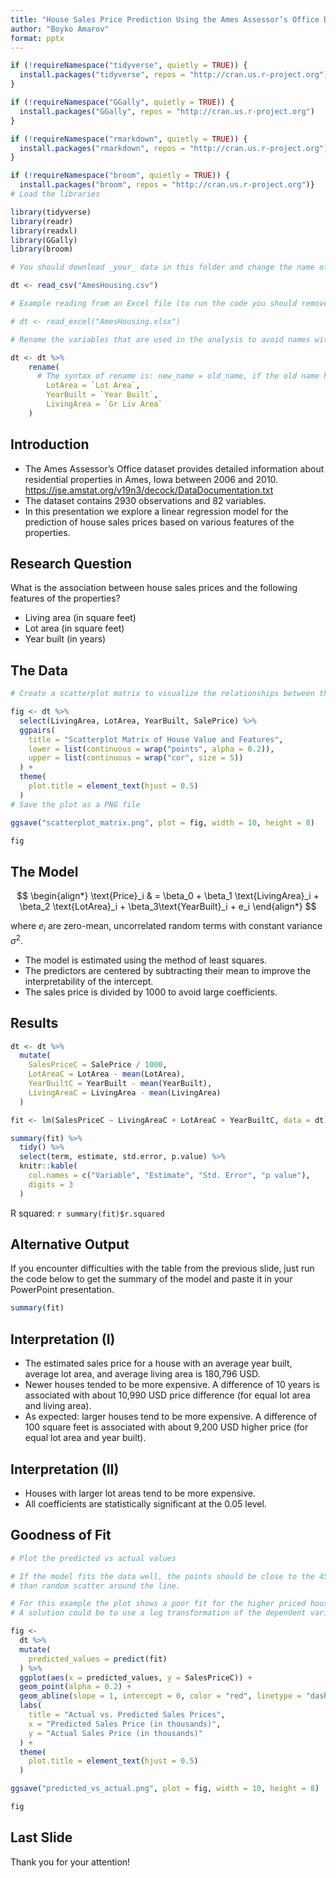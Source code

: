 ```yaml
---
title: "House Sales Price Prediction Using the Ames Assessor’s Office Data"
author: "Boyko Amarov"
format: pptx
---
```


```r
if (!requireNamespace("tidyverse", quietly = TRUE)) {
  install.packages("tidyverse", repos = "http://cran.us.r-project.org")
}

if (!requireNamespace("GGally", quietly = TRUE)) {
  install.packages("GGally", repos = "http://cran.us.r-project.org")
}

if (!requireNamespace("rmarkdown", quietly = TRUE)) {
  install.packages("rmarkdown", repos = "http://cran.us.r-project.org")
}

if (!requireNamespace("broom", quietly = TRUE)) {
  install.packages("broom", repos = "http://cran.us.r-project.org")}
# Load the libraries

library(tidyverse)
library(readr)
library(readxl)
library(GGally)
library(broom)

# You should download _your_ data in this folder and change the name of the file in the code below

dt <- read_csv("AmesHousing.csv")

# Example reading from an Excel file (to run the code you should remove the # character from the beginning of the line below)

# dt <- read_excel("AmesHousing.xlsx")

# Rename the variables that are used in the analysis to avoid names with spaces and special characters

dt <- dt %>% 
    rename(
      # The syntax of rename is: new_name = old_name, if the old name has spaces or special characters, put it in backticks
        LotArea = `Lot Area`,
        YearBuilt = `Year Built`,
        LivingArea = `Gr Liv Area`
    )
```

## Introduction

-   The Ames Assessor’s Office dataset provides detailed information about residential properties in Ames, Iowa between 2006 and 2010. <https://jse.amstat.org/v19n3/decock/DataDocumentation.txt>
-   The dataset contains 2930 observations and 82 variables.
-   In this presentation we explore a linear regression model for the prediction of house sales prices based on various features of the properties.

## Research Question

What is the association between house sales prices and the following features of the properties?

-   Living area (in square feet)
-   Lot area (in square feet)
-   Year built (in years)


## The Data

```r
# Create a scatterplot matrix to visualize the relationships between the variables of interest

fig <- dt %>% 
  select(LivingArea, LotArea, YearBuilt, SalePrice) %>% 
  ggpairs(
    title = "Scatterplot Matrix of House Value and Features",
    lower = list(continuous = wrap("points", alpha = 0.2)),
    upper = list(continuous = wrap("cor", size = 5))
  ) +
  theme(
    plot.title = element_text(hjust = 0.5)
  )
# Save the plot as a PNG file

ggsave("scatterplot_matrix.png", plot = fig, width = 10, height = 8)

fig
```

## The Model

$$
\begin{align*}
\text{Price}_i & = \beta_0 + \beta_1 \text{LivingArea}_i + \beta_2 \text{LotArea}_i + \beta_3\text{YearBuilt}_i + e_i
\end{align*}
$$

where $e_i$ are zero-mean, uncorrelated random terms with constant variance $\sigma^2$.

- The model is estimated using the method of least squares.
- The predictors are centered by subtracting their mean to improve the interpretability of the intercept.
- The sales price is divided by 1000 to avoid large coefficients.

## Results

```r

dt <- dt %>%
  mutate(
    SalesPriceC = SalePrice / 1000,
    LotAreaC = LotArea - mean(LotArea),
    YearBuiltC = YearBuilt - mean(YearBuilt),
    LivingAreaC = LivingArea - mean(LivingArea)
  )

fit <- lm(SalesPriceC ~ LivingAreaC + LotAreaC + YearBuiltC, data = dt)

summary(fit) %>% 
  tidy() %>% 
  select(term, estimate, std.error, p.value) %>%
  knitr::kable(
    col.names = c("Variable", "Estimate", "Std. Error", "p value"),
    digits = 3
  )
```

R squared: `r summary(fit)$r.squared`

## Alternative Output

If you encounter difficulties with the table from the previous slide, just 
run the code below to get the summary of the model and paste it in your PowerPoint presentation.

```r
summary(fit)
```

## Interpretation (I)

- The estimated sales price for a house with an average year built, average lot area, and average living area is 180,796 USD.
- Newer houses tended to be more expensive. A difference of 10 years is associated with about 10,990 USD price difference (for equal lot area and living area).
- As expected: larger houses tend to be more expensive. A difference of 100 square feet is associated with about 9,200 USD higher price (for equal lot area and year built).

## Interpretation (II)

- Houses with larger lot areas tend to be more expensive. 
- All coefficients are statistically significant at the 0.05 level.


## Goodness of Fit

```r
# Plot the predicted vs actual values

# If the model fits the data well, the points should be close to the 45-degree line and should not show any systematic pattern other 
# than random scatter around the line.

# For this example the plot shows a poor fit for the higher priced houses as they are systematically under-predicted by the model.
# A solution could be to use a log transformation of the dependent variable or to include non-linear terms in the model.

fig <- 
  dt %>%
  mutate(
    predicted_values = predict(fit)
  ) %>%
  ggplot(aes(x = predicted_values, y = SalesPriceC)) +
  geom_point(alpha = 0.2) +
  geom_abline(slope = 1, intercept = 0, color = "red", linetype = "dashed") +
  labs(
    title = "Actual vs. Predicted Sales Prices",
    x = "Predicted Sales Price (in thousands)",
    y = "Actual Sales Price (in thousands)"
  ) +
  theme(
    plot.title = element_text(hjust = 0.5)
  )

ggsave("predicted_vs_actual.png", plot = fig, width = 10, height = 8)

fig
```


## Last Slide

Thank you for your attention!
